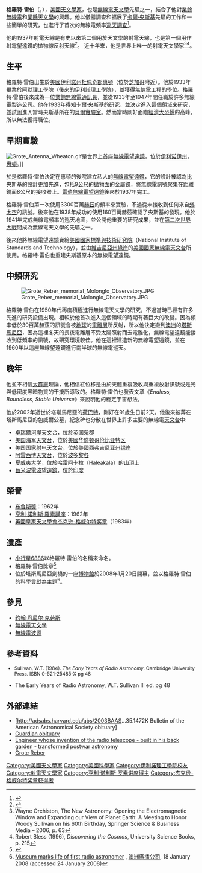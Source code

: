 {{Infobox Scientist
|name              = 格羅特·雷伯<br/><small>{{lang|en|Grote Reber}}</small>
|box_width         =
|image             = Grote Reber.gif
|image_size        = 200px
|caption           = 格羅特·雷伯
|birth_date        = {{birth date|1911|12|22}}
|birth_place       = {{US}}[[伊利諾州|伊利諾州]][[惠頓_(伊利諾州)|惠頓]]
|death_date        = {{death date and age|2002|12|20|1911|12|22}}
|death_place       = {{AUS}}[[塔斯馬尼亞|塔斯馬尼亞]][[荷巴特|荷巴特]]
|residence         = 
|citizenship       = 
|nationality       = {{US}}
|ethnicity         = 
|field             = [[射電天文學|射電天文學]]
|work_institutions = 
|alma_mater        = [[伊利諾理工學院|伊利諾理工學院]]
|doctoral_advisor  = 
|doctoral_students = 
|known_for         = 射電天文學的開拓性工作
|author_abbrev_bot =
|author_abbrev_zoo = 
|influences        = 
|influenced        = 
|prizes            = [[艾略特·克雷松獎章|艾略特·克雷松獎章]]<small>(1963年)</small>
|religion          = 
|footnotes         = 
|signature         =
}}
'''格羅特·雷伯'''（{{lang-en|'''Grote Reber'''}}，{{bd|1911年|12月22日|2002年|12月20日|catIdx=Reber, Grote}}），[[美國|美國]][[天文學家|天文學家]]，也是[[無線電天文學|無線電天文學]]先驅之一，結合了他對[[業餘無線電|業餘無線電]]和[[業餘天文學|業餘天文學]]的興趣。他以儀器調查和擴展了[[卡爾·央斯基|卡爾·央斯基]]先驅的工作和一些簡單的研究，也進行了首次的無線電頻率[[巡天調查|巡天調查]]<ref>{{cite journal |author=Tyson, J. Anthony |title=Obituary: Grote Reber |journal=Physics Today |date=August 2003 |volume=56 |issue=8 |pages=63–64 |url=http://scitation.aip.org/content/aip/magazine/physicstoday/article/56/8/10.1063/1.1611360 |doi=10.1063/1.1611360 |bibcode=2003PhT....56h..63T|doi-access=free }}</ref>。

他的1937年射電天線是有史以來第二個用於天文學的射電天線，也是第一個用作[[射電望遠鏡|射電望遠鏡]]的拋物線反射天線<ref>{{Cite web |url=https://books.google.com/books?id=bUVQM_BAFlMC&pg=PA14&dq=%22in+1933+john+kraus%22&lr=&cd=1#v=onepage&q=%22in%201933%20john%20kraus%22&f=false |title=Gerrit L. Verschuur, The invisible universe: the story of radio astronomy, p. 14 |access-date=2021-02-27 |archive-date=2020-08-02 |archive-url=https://web.archive.org/web/20200802214932/https://books.google.com/books?id=bUVQM_BAFlMC&pg=PA14&dq=%22in+1933+john+kraus%22&lr=&cd=1#v=onepage&q=%22in%201933%20john%20kraus%22&f=false |dead-url=no }}</ref>。 近十年來，他是世界上唯一的射電天文學家<ref name="orchiston">Wayne Orchiston, The New Astronomy: Opening the Electromagnetic Window and Expanding our View of Planet Earth: A Meeting to Honor Woody Sullivan on his 60th Birthday, Springer Science & Business Media – 2006, p. 63</ref><ref name="bless">Robert Bless (1996), ''Discovering the Cosmos'', University Science Books, p. 215</ref>。

== 生平 ==
格羅特·雷伯出生於[[美國|美國]][[伊利諾州|伊利諾州]][[杜佩奇郡_(伊利諾州)|杜佩奇郡]][[惠頓|惠頓]]（位於[[芝加哥|芝加哥]]附近）。他於1933年畢業於阿默理工學院（後來的[[伊利諾理工學院|伊利諾理工學院]]），並獲得[[無線電|無線電]]工程的學位。格羅特·雷伯後來成為一位[[業餘無線電通訊員|業餘無線電通訊員]]，並從1933年至1947年間任職於許多無線電製造公司。他在1933年得知[[卡爾·央斯基|卡爾·央斯基]]的研究，並決定進入這個領域來研究，並試圖進入當時央斯基所在的[[貝爾實驗室|貝爾實驗室]]。然而當時剛好面臨[[經濟大恐慌|經濟大恐慌]]的高峰，所以無法獲得職位。

== 早期實驗 ==
[[Image:Grote_Antenna_Wheaton.gif|thumb]]是世界上首座[[無線電望遠鏡|無線電望遠鏡]]，位於[[伊利诺伊州|伊利诺伊州]]，[[惠顿_(伊利诺伊州)|惠顿]]。]]

於是格羅特·雷伯決定在惠頓的後院建立私人的[[無線電望遠鏡|無線電望遠鏡]]，它的設計被認為比央斯基的設計更加先進，包括9[[公尺|公尺]]的[[拋物面|拋物面]]的金屬鏡，將無線電訊號聚集在距離鏡面8公尺的接收器上。[[雷伯無線電望遠鏡|雷伯無線電望遠鏡]]後來於1937年完工。

格羅特·雷伯第一次使用3300百萬[[赫茲|赫茲]]的頻率來實驗，不過從未接收到任何來自[[外太空|外太空]]的訊號。後來他在1938年成功的使用160百萬赫茲確認了央斯基的發現。他於1941年完成無線電頻率的巡天地圖，並公開他重要的研究成果，並在[[第二次世界大戰|第二次世界大戰]]間成為無線電天文學的先驅之一。

後來他將無線電望遠鏡賣給[[美國國家標準與技術研究院|美國國家標準與技術研究院]]（National Institute of Standards and Technology），並由[[維吉尼亞州|維吉尼亞州]][[綠岸|綠岸]]的[[美國國家無線電天文台|美國國家無線電天文台]]所使用。格羅特·雷伯也重建央斯基原本的無線電望遠鏡。

== 中頻研究 ==
<!--
[[Image:Reber_Plaque.JPG|thumb]]（Mullard. Radio Astronomy Observatory）的格羅特·雷伯紀念牌]]-->
[[Image:Grote_Reber_memorial_Molonglo_Observatory.JPG|thumb]]

格羅特·雷伯在1950年代再度積極進行無線電天文學的研究，不過當時已經有許多先進的研究設備出現。相較於他首次進入這個領域的時期有著巨大的改變。因為頻率低於30百萬赫茲的訊號會被[[地球|地球]]的[[電離層|電離層]]所反射，所以他決定搬到[[澳洲|澳洲]]的[[塔斯馬尼亞|塔斯馬尼亞]]，因為這裡冬天的長夜電離層不受太陽照射而去電離化，無線電望遠鏡能接收到低頻率的訊號，故研究環境較佳。他在這裡建造新的無線電望遠鏡，並在1960年以這座無線望遠鏡進行南半球的無線電巡天。

== 晚年 ==
他並不相信[[大霹靂|大霹靂]]理論，他相信紅位移是由於天體重複吸收與重複放射訊號或是光與低密度黑暗物質的干擾所導致的。格羅特·雷伯也發表文章《''Endless, Boundless, Stable Universe''》來說明他的穩定宇宙想法。

他於2002年逝世於塔斯馬尼亞的[[荷巴特|荷巴特]]，剛好在91歲生日前2天。他後來被葬在塔斯馬尼亞的包威爾公墓，紀念碑也分散在世界上許多主要的無線電[[天文台|天文台]]中:

* [[卓瑞爾河岸天文台|卓瑞爾河岸天文台]]，位於[[英国|英国]][[柴郡|柴郡]]
* [[美国海军天文台|美国海军天文台]]，位於[[美國|美國]][[华盛顿哥伦比亚特区|华盛顿哥伦比亚特区]]
* [[美国国家射电天文台|美国国家射电天文台]]，位於[[美國|美國]][[西弗吉尼亚州|西弗吉尼亚州]][[绿岸|绿岸]]
* [[阿雷西博天文台|阿雷西博天文台]]，位於[[波多黎各|波多黎各]]
* [[夏威夷大学|夏威夷大学]]，位於哈雷阿卡拉（Haleakala）的山頂上
* [[巨米波電波望遠鏡|巨米波電波望遠鏡]]，位於[[印度|印度]]

==榮譽==
*[[布魯斯獎|布魯斯獎]]：1962年
*[[亨利·諾利斯·羅素講座|亨利·諾利斯·羅素講座]]：1962年
*[[英國皇家天文學會|英國皇家天文學會]][[杰克逊-格威尔特奖章|杰克逊-格威尔特奖章]]（1983年）

==遺產==
*[[小行星6886|小行星6886]]以格羅特·雷伯的名稱來命名。
*格羅特·雷伯獎章<ref>{{Cite web |url=http://www.qvmag.tas.gov.au/reber.html |title=''Queen Victoria Museum and Art Gallery'' |access-date=2009-03-22 |archive-date=2010-04-16 |archive-url=https://web.archive.org/web/20100416080858/http://www.qvmag.tas.gov.au/reber.html |dead-url=no }}</ref>
*位於塔斯馬尼亞劍橋的一座[[博物館|博物館]]於2008年1月20日開幕，並以格羅特·雷伯的科學貢獻為主題<ref>[http://www.abc.net.au/news/stories/2008/01/18/2141221.htm Museum marks life of first radio astronomer] {{Wayback|url=http://www.abc.net.au/news/stories/2008/01/18/2141221.htm |date=20080602210138 }}, [[澳洲廣播公司|澳洲廣播公司]], 18 January 2008 (accessed 24 January 2008)</ref>。

==參見==
*[[约翰·丹尼尔·克劳斯|约翰·丹尼尔·克劳斯]]
*[[無線電天文學|無線電天文學]]
*[[無線電波源|無線電波源]]

==參考資料==
<div style="font-size:90%">
<cite id=Sullivan1984>
*Sullivan, W.T. (1984). ''The Early Years of Radio Astronomy''. Cambridge University Press. ISBN 0-521-25485-X pg 48</cite>
<references />
</div>
* The Early Years of Radio Astronomy, W.T. Sullivan III ed. pg 48

==外部連結==
{{Commons category|Grote Reber}}
* [http://adsabs.harvard.edu/abs/2003BAAS...35.1472K Bulletin of the American Astronomical Society obituary] {{Wayback|url=http://adsabs.harvard.edu/abs/2003BAAS...35.1472K |date=20190825073233 }}
* [http://www.guardian.co.uk/science/2003/jan/03/obituaries.spaceexploration Guardian obituary] {{Wayback|url=http://www.guardian.co.uk/science/2003/jan/03/obituaries.spaceexploration |date=20121113162510 }}
* [http://www.timesonline.co.uk/tol/comment/obituaries/article807500.ece Engineer whose invention of the radio telescope - built in his back garden - transformed postwar astronomy]
* [http://www.nrao.edu/whatisra/hist_reber.shtml Grote Reber] {{Wayback|url=http://www.nrao.edu/whatisra/hist_reber.shtml |date=20200807095454 }}

{{亨利·诺利斯·罗素讲席得主}}
{{杰克逊-格威尔特奖章获得者}}
{{布鲁斯奖获得者}}
{{射电天文学}}

{{Authority control}}
{{DEFAULTSORT:Reber, Grote}}
[[Category:美國天文學家|Category:美國天文學家]]
[[Category:美國科學家|Category:美國科學家]]
[[Category:伊利諾理工學院校友|Category:伊利諾理工學院校友]]
[[Category:射電天文學家|Category:射電天文學家]]
[[Category:亨利·诺利斯·罗素讲席得主|Category:亨利·诺利斯·罗素讲席得主]]
[[Category:杰克逊-格威尔特奖章获得者|Category:杰克逊-格威尔特奖章获得者]]